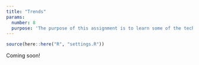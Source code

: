 ```yaml
---
title: "Trends"
params:
  number: 8
  purpose: 'The purpose of this assignment is to learn some of the technical details of how to create charts that highlight **trends**, which inherently involve changes in values over time.'
---
```


```r
source(here::here("R", "settings.R"))
```

Coming soon!

